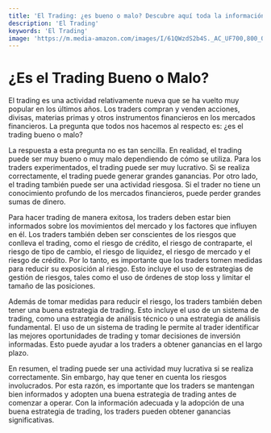 ```yaml
---
title: 'El Trading: ¿es bueno o malo? Descubre aquí toda la información'
description: 'El Trading'
keywords: 'El Trading'
image: 'https://m.media-amazon.com/images/I/61QWzdS2b4S._AC_UF700,800_QL80_.jpg'
---
```




# ¿Es el Trading Bueno o Malo?

El trading es una actividad relativamente nueva que se ha vuelto muy popular en los últimos años. Los traders compran y venden acciones, divisas, materias primas y otros instrumentos financieros en los mercados financieros. La pregunta que todos nos hacemos al respecto es: ¿es el trading bueno o malo?

La respuesta a esta pregunta no es tan sencilla. En realidad, el trading puede ser muy bueno o muy malo dependiendo de cómo se utiliza. Para los traders experimentados, el trading puede ser muy lucrativo. Si se realiza correctamente, el trading puede generar grandes ganancias. Por otro lado, el trading también puede ser una actividad riesgosa. Si el trader no tiene un conocimiento profundo de los mercados financieros, puede perder grandes sumas de dinero.

<ImageAdd source="https://images.cointelegraph.com/images/740_aHR0cHM6Ly9zMy5jb2ludGVsZWdyYXBoLmNvbS9zdG9yYWdlL3VwbG9hZHMvdmlldy9hNmI1MDhhZTc5MDcxMzJlZjlhNmJhMTA3Yjk4MDVhZC5qcGc=.jpg"/>

Para hacer trading de manera exitosa, los traders deben estar bien informados sobre los movimientos del mercado y los factores que influyen en él. Los traders también deben ser conscientes de los riesgos que conlleva el trading, como el riesgo de crédito, el riesgo de contraparte, el riesgo de tipo de cambio, el riesgo de liquidez, el riesgo de mercado y el riesgo de crédito. Por lo tanto, es importante que los traders tomen medidas para reducir su exposición al riesgo. Esto incluye el uso de estrategias de gestión de riesgos, tales como el uso de órdenes de stop loss y limitar el tamaño de las posiciones.

<ImageAdd source="https://m.media-amazon.com/images/I/61nY0x8VlGL._AC_UF700,800_QL80_.jpg"/>

Además de tomar medidas para reducir el riesgo, los traders también deben tener una buena estrategia de trading. Esto incluye el uso de un sistema de trading, como una estrategia de análisis técnico o una estrategia de análisis fundamental. El uso de un sistema de trading le permite al trader identificar las mejores oportunidades de trading y tomar decisiones de inversión informadas. Esto puede ayudar a los traders a obtener ganancias en el largo plazo.

<ImageAdd source="https://drupalsites.net/files/styles/showcase-full/public/screenshot/tradingdefuturos-screenshot.jpg?itok=fspDs1qi"/>

En resumen, el trading puede ser una actividad muy lucrativa si se realiza correctamente. Sin embargo, hay que tener en cuenta los riesgos involucrados. Por esta razón, es importante que los traders se mantengan bien informados y adopten una buena estrategia de trading antes de comenzar a operar. Con la información adecuada y la adopción de una buena estrategia de trading, los traders pueden obtener ganancias significativas.